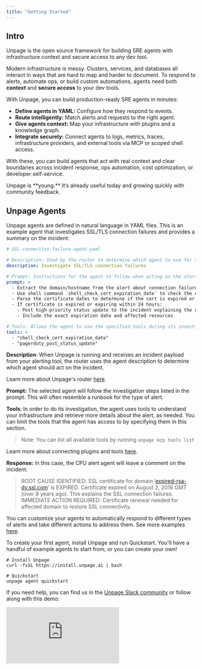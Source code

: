 ```yaml
---
title: "Getting Started"
---
```


## Intro

Unpage is the open source framework for building SRE agents with infrastructure context and secure access to any dev tool.

Modern infrastructure is messy. Clusters, services, and databases all interact in ways that are hard to map and harder to document. To respond to alerts, automate ops, or build custom automations, agents need both **context** and **secure access** to your dev tools.

With Unpage, you can build production-ready SRE agents in minutes:

- **Define agents in YAML:** Configure how they respond to events.
- **Route intelligently:** Match alerts and requests to the right agent.
- **Give agents context:** Map your infrastructure with plugins and a knowledge graph.
- **Integrate securely:** Connect agents to logs, metrics, traces, infrastructure providers, and external tools via MCP or scoped shell access.

With these, you can build agents that act with real context and clear boundaries across incident response, ops automation, cost optimization, or developer self-service.

<Info>
  Unpage is **young.** It’s already useful today and growing quickly with community feedback.
</Info>

## Unpage Agents

Unpage agents are defined in natural language in YAML files. This is an example agent that investigates SSL/TLS connection failures and provides a summary on the incident:

```yaml expandable
# SSL-connection-failure-agent.yaml

# Description: Used by the router to determine which agent to use for the alert
description: Investigate SSL/TLS connection failures

# Prompt: Instructions for the agent to follow when acting on the alert
prompt: >
  - Extract the domain/hostname from the alert about connection failures.
  - Use shell command `shell_check_cert_expiration_date` to check the certificate expiration dates
  - Parse the certificate dates to determine if the cert is expired or expiring soon
  - If certificate is expired or expiring within 24 hours:
    - Post high-priority status update to the incident explaining the root cause
    - Include the exact expiration date and affected resources

# Tools: Allows the agent to use the specified tools during its investigation
tools: >
  - "shell_check_cert_expiration_date"
  - "pagerduty_post_status_update"
```

**Description**: When Unpage is running and receives an incident payload from your alerting tool, the router uses the agent description to determine which agent should act on the incident.

Learn more about Unpage's router [here](/concepts/router).

**Prompt:** The selected agent will follow the investigation steps listed in the prompt. This will often resemble a runbook for the type of alert.

**Tools**: In order to do its investigation, the agent uses tools to understand your infrastructure and retrieve more details about the alert, as needed. You can limit the tools that the agent has access to by specifying them in this section.

> Note: You can list all available tools by running `unpage mcp tools list`

Learn more about connecting plugins and tools [here](/concepts/plugins).

**Response:** In this case, the CPU alert agent will leave a comment on the incident:

> ROOT CAUSE IDENTIFIED: SSL certificate for domain ‘[expired-rsa-dv.ssl.com](http://expired-rsa-dv.ssl.com)’ is EXPIRED. Certificate expired on August 2, 2016 GMT (over 8 years ago). This explains the SSL connection failures. IMMEDIATE ACTION REQUIRED: Certificate renewal needed for affected domain to restore SSL connectivity.

You can customize your agents to automatically respond to different types of alerts and take different actions to address them. See more examples [here](/examples/ssl_connection_failure).

To create your first agent, install Unpage and run Quickstart. You'll have a handful of example agents to start from, or you can create your own\!

```shellscript
# Install Unpage
curl -fsSL https://install.unpage.ai | bash
```

```shellscript
# Quickstart
unpage agent quickstart
```

If you need help, you can find us in the [Unpage Slack community](https://join.slack.com/t/unpage/shared_invite/zt-3a85b8rnp-Hf1OIZq8SNu5FyrFhWaGQw) or follow along with this demo:

<iframe className="w-full aspect-video rounded-xl" src="https://www.youtube.com/embed/z17sHig2xMk?si=k_-tIa8YqGfX9sI3" title="YouTube video player" frameborder="0" allow="accelerometer; autoplay; clipboard-write; encrypted-media; gyroscope; picture-in-picture; web-share" referrerpolicy="strict-origin-when-cross-origin" allowfullscreen />

## Installation

On macOS:

```shell
curl -fsSL https://unpage.ai/install.sh | bash
```

For other platforms, first install `uv` using the [official uv installation guide](https://github.com/astral-sh/uv), then run the command above.

## Quickstart

To get started, run:

```shell
unpage agent quickstart
```

This will get you up and running with your first agent, which will automatically investigate and add context to alerts from PagerDuty (or your preferred alerting provider). You will also have a chance to set up your infrastructure knowledge graph to provide your agent with more context.

## Learn More

- [Test and run your agents](/commands/agent)
- [Set up your knowledge graph](/commands/graph)
- [Expand your agent's knowledge with custom scripts](/plugins/shell)

Have a request for the Unpage team? Let us know on [Slack](https://join.slack.com/t/unpage/shared_invite/zt-3a85b8rnp-Hf1OIZq8SNu5FyrFhWaGQw) or [GitHub](https://github.com/aptible/unpage/issues).